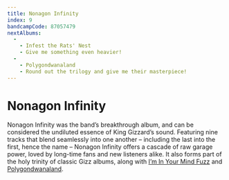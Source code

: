 ```yaml
---
title: Nonagon Infinity
index: 9
bandcampCode: 87057479
nextAlbums:
  -
    - Infest the Rats' Nest
    - Give me something even heavier!
  -
    - Polygondwanaland
    - Round out the trilogy and give me their masterpiece!
---
```


# Nonagon Infinity

Nonagon Infinity was the band’s breakthrough album, and can be considered the undiluted essence of King Gizzard’s sound. Featuring nine tracks that blend seamlessly into one another – including the last into the first, hence the name – Nonagon Infinity offers a cascade of raw garage power, loved by long-time fans and new listeners alike. It also forms part of the holy trinity of classic Gizz albums, along with [I’m In Your Mind Fuzz](/albums/im-in-your-mind-fuzz) and [Polygondwanaland](/albums/polygondwanaland).